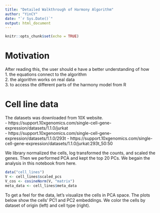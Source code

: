 ```yaml
---
title: "Detailed Walkthrough of Harmony Algorithm"
author: "YinCY"
date: "`r Sys.Date()`"
output: html_document
---
```


```r
knitr::opts_chunk$set(echo = TRUE)
```

# Motivation
After reading this, the user should e have a better understanding of how  
1. the equations connect to the algorithm  
2. the algorithm works on real data  
3. to access the different parts of the harmony model from R  

# Cell line data
The datasets was downloaded from 10X website.   
- https://support.10xgenomics.com/single-cell-gene-expression/datasets/1.1.0/jurkat  
- https://support.10xgenomics.com/single-cell-gene-expression/datasets/1.1.0/293t
- https://support.10xgenomics.com/single-cell-gene-expression/datasets/1.1.0/jurkat:293t_50:50

We library normalized the cells, log transformed the counts, and scaled the genes. Then we performed PCA and kept the top 20 PCs. We begain the analysis in this notebook from here.  

```r
data("cell_lines")
V <- cell_lines$scaled_pcs
V_cos <- cosineNorm(V, "matrix")
meta_data <- cell_lines$meta_data
```

To get a feel for the data, let's visualize the cells in PCA space. The plots below show the cells' PC1 and PC2 embeddings. We color the cells by dataset of origin (left) and cell type (right).  

```r

```






















